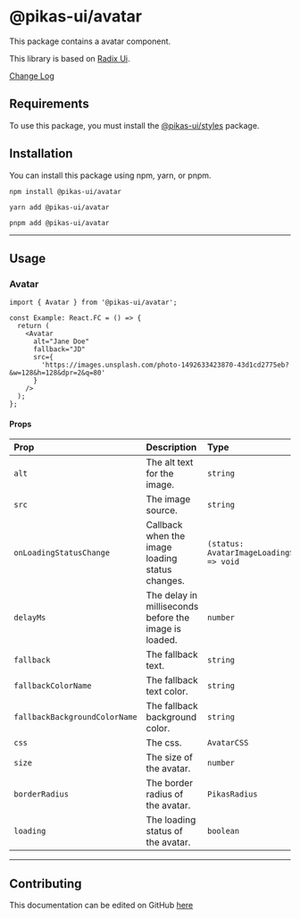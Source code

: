 

<NextSeo title="Avatar" />

# @pikas-ui/avatar

This package contains a avatar component.

This library is based on [Radix Ui](https://www.radix-ui.com/).

<a href="https://github.com/Achaak/pikas/blob/main/packages/ui/avatar/CHANGELOG.md">
  Change Log
</a>

## Requirements

To use this package, you must install the <a href={stylesLink}>@pikas-ui/styles</a> package.

## Installation

You can install this package using npm, yarn, or pnpm.

```
npm install @pikas-ui/avatar
```

```
yarn add @pikas-ui/avatar
```

```
pnpm add @pikas-ui/avatar
```

---

## Usage

### Avatar

<AvatarExample />

```tsx
import { Avatar } from '@pikas-ui/avatar';

const Example: React.FC = () => {
  return (
    <Avatar
      alt="Jane Doe"
      fallback="JD"
      src={
        'https://images.unsplash.com/photo-1492633423870-43d1cd2775eb?&w=128&h=128&dpr=2&q=80'
      }
    />
  );
};
```

#### Props

| Prop                          | Description                                           | Type                                         | Default                |
| :---------------------------- | :---------------------------------------------------- | :------------------------------------------- | :--------------------- |
| `alt`                         | The alt text for the image.                           | `string`                                     | -                      |
| `src`                         | The image source.                                     | `string`                                     | -                      |
| `onLoadingStatusChange`       | Callback when the image loading status changes.       | `(status: AvatarImageLoadingStatus) => void` | -                      |
| `delayMs`                     | The delay in milliseconds before the image is loaded. | `number`                                     | -                      |
| `fallback`                    | The fallback text.                                    | `string`                                     | -                      |
| `fallbackColorName`           | The fallback text color.                              | `string`                                     | `"primary"`            |
| `fallbackBackgroundColorName` | The fallback background color.                        | `string`                                     | `"primary-lightest-2"` |
| `css`                         | The css.                                              | `AvatarCSS`                                  | -                      |
| `size`                        | The size of the avatar.                               | `number`                                     | `80`                   |
| `borderRadius`                | The border radius of the avatar.                      | `PikasRadius`                                | `"full"`               |
| `loading`                     | The loading status of the avatar.                     | `boolean`                                    | `false`                |

---

## Contributing

This documentation can be edited on GitHub [here](https://github.com/Achaak/pikas/blob/main/apps/docs-ui/pages/components/avatar.mdx)
